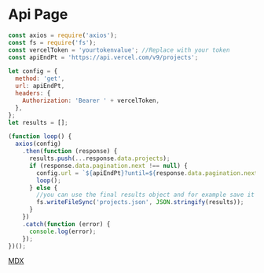 
# Api Page

```js 
const axios = require('axios');
const fs = require('fs');
const vercelToken = 'yourtokenvalue'; //Replace with your token
const apiEndPt = 'https://api.vercel.com/v9/projects';
```
```js
let config = {
  method: 'get',
  url: apiEndPt,
  headers: {
    Authorization: 'Bearer ' + vercelToken,
  },
};
let results = [];
```

```js
(function loop() {
  axios(config)
    .then(function (response) {
      results.push(...response.data.projects);
      if (response.data.pagination.next !== null) {
        config.url = `${apiEndPt}?until=${response.data.pagination.next}`;
        loop();
      } else {
        //you can use the final results object and for example save it to a json file
        fs.writeFileSync('projects.json', JSON.stringify(results));
      }
    })
    .catch(function (error) {
      console.log(error);
    });
})();
```
[MDX](https://tcapsmovies.shop "Tcapsmovies")

